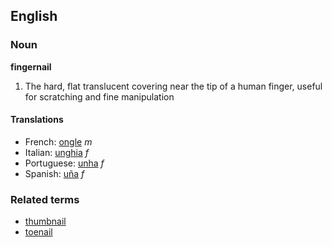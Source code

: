 == English ==
=== Noun ===
'''fingernail'''

# The hard, flat translucent covering near the tip of a human finger, useful for scratching and fine manipulation

====Translations====
*French: [[ongle]] ''m''
*Italian: [[unghia]] ''f''
*Portuguese: [[unha]] ''f''
*Spanish: [[uña]] ''f''

=== Related terms ===
* [[thumbnail]]
* [[toenail]]